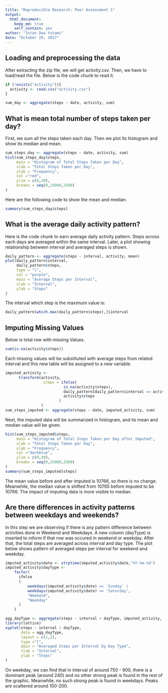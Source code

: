 ---
title: "Reproducible Research: Peer Assessment 1"
output: 
  html_document:
    keep_md: true
    self_contain: yes
author: "Intan Dea Yutami"
date: "October 29, 2017"
---


## Loading and preprocessing the data

After extracting the zip file, we will get activity.csv. Then, we have to load/read the file. Below is the code chunk to read it.

```{r loadData}
if (!exists("activity")){
  activity <- read.csv("activity.csv")
}

sum_day <- aggregate(steps ~ date, activity, sum)
```

## What is mean total number of steps taken per day?

First, we sum all the steps taken each day. Then we plot its histogram and show its median and mean.

```{r aggregatedStepsHistogram}
sum_steps_day <- aggregate(steps ~ date, activity, sum)
hist(sum_steps_day$steps, 
     main = "Histogram of Total Steps Taken per Day",
     xlab = "Total Steps Taken per Day",
     ylab = "Frequency",
     col ="red",
     ylim = c(0,30),
     breaks = seq(0,25000,2500)
)
```

Here are the following code to show the mean and median.

```{r activityStats}
summary(sum_steps_day$steps)
```

## What is the average daily activity pattern?

Here is the code chunk to earn average daily activity pattern. Steps across each days are averaged within the same interval. Later, a plot showing relationship between interval and averaged steps is shown.

```{r dailyPattern}
daily_pattern <- aggregate(steps ~ interval, activity, mean)
plot(daily_pattern$interval,
     daily_pattern$steps,
     type = "l",
     col = "purple",
     main = "Average Steps per Interval",
     xlab = "Interval",
     ylab = "Steps"
)

```

The interval which step is the maximum value is:

```{r dailyPatternMaxInterval}
daily_pattern[which.max(daily_pattern$steps),]$interval
```

## Imputing Missing Values

Below is total row with missing Values.
```{r missinGValue}
sum(is.na(activity$steps))
```

Each missing values will be substituted with average steps from related interval and this new table will be assigned to a new variable.
```{r replacemissingvalues}
imputed_activity <- 
      transform(activity, 
                 steps = ifelse(
                          is.na(activity$steps), 
                          daily_pattern[daily_pattern$interval == activity$interval,]$steps, 
                          activity$steps
                        )
                )
sum_steps_imputed <- aggregate(steps ~ date, imputed_activity, sum)
```

Next, the imputed data will be summarized in histogram, and its mean and median value will be given.

```{r statsimputed}
hist(sum_steps_imputed$steps, 
     main = "Histogram of Total Steps Taken per Day after Imputed",
     xlab = "Total Steps Taken per Day",
     ylab = "Frequency",
     col ="darkblue",
     ylim = c(0,30),
     breaks = seq(0,25000,2500)
)
summary(sum_steps_imputed$steps)
```

The mean value before and after imputed is 10766, so there is no change. Meanwhile, the median value is shifted from 10765 before imputed to be 10766. The impact of imputing data is more visible to median.

## Are there differences in activity patterns between weekdays and weekends?

In this step we are observing if there is any pattern difference between activities done in Weekend and Weekdays. A new column (dayType) is inserted to inform if that row was occured in weekend or weekday. After that, the total steps are averaged across interval and day type. The plot below shows pattern of averaged steps per interval for weekend and weekday.
```{r weekendandweekday}
imputed_activity$date <- strptime(imputed_activity$date,"%Y-%m-%d")
imputed_activity$dayType <- 
    factor(
      ifelse
      (
          weekdays(imputed_activity$date) == 'Sunday' | 
          weekdays(imputed_activity$date) == 'Saturday',
          "Weekend",
          "Weekday"
      )
    )

agg_dayType <- aggregate(steps ~ interval + dayType, imputed_activity, mean)
library(lattice)
xyplot(steps ~ interval | dayType, 
       data = agg_dayType, 
       layout = c(1,2), 
       type ="l",
       main = "Averaged Steps per Interval by Day Type",
       xlab = "Interval",
       ylab = "Steps"
)
```

On weekday, we can find that in interval of around 750 - 900, there is a dominant peak (around 240) and no other strong peak is found in the rest of the graphic. Meanwhile, no such strong peak is found in weekdays. Peaks are scattered around 100-200.